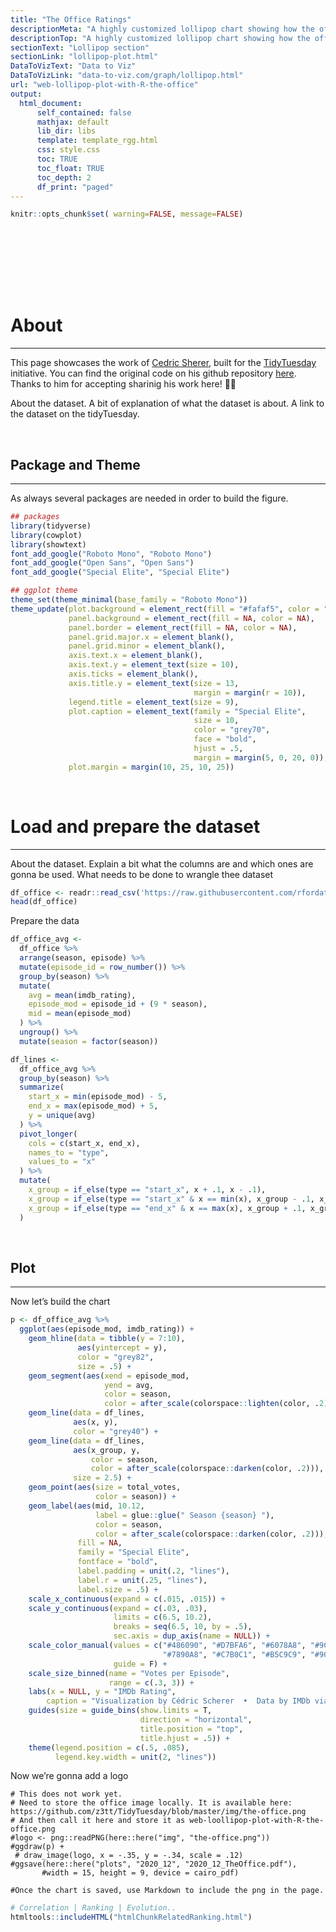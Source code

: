 ```yaml
---
title: "The Office Ratings"
descriptionMeta: "A highly customized lollipop chart showing how the office movies are rated. Build with R and the tidyverse."
descriptionTop: "A highly customized lollipop chart showing how the office movies are rated. Build with R and the tidyverse. It shows how to use custom fonts, and this and that.."
sectionText: "Lollipop section"
sectionLink: "lollipop-plot.html"
DataToVizText: "Data to Viz"
DataToVizLink: "data-to-viz.com/graph/lollipop.html"
url: "web-lollipop-plot-with-R-the-office"
output:
  html_document:
      self_contained: false    
      mathjax: default
      lib_dir: libs
      template: template_rgg.html
      css: style.css
      toc: TRUE
      toc_float: TRUE
      toc_depth: 2
      df_print: "paged"
---
```



```r
knitr::opts_chunk$set( warning=FALSE, message=FALSE)
```

<div class="container" style="padding-top: 100px">


# About
***

This page showcases the work of [Cedric Sherer](https://www.cedricscherer.com), built for the [TidyTuesday](https://github.com/rfordatascience/tidytuesday) initiative. You can find the original code on his github repository [here](https://github.com/z3tt/TidyTuesday/blob/master/R/2020_12_TheOffice.Rmd). Thanks to him for accepting sharinig his work here! 🙏🙏

About the dataset. A bit of explanation of what the dataset is about. A link to the dataset on the tidyTuesday.

<br>







## Package and Theme
***

As always several packages are needed in order to build the figure.
```r
## packages
library(tidyverse)
library(cowplot)
library(showtext)
font_add_google("Roboto Mono", "Roboto Mono")
font_add_google("Open Sans", "Open Sans")
font_add_google("Special Elite", "Special Elite")

## ggplot theme
theme_set(theme_minimal(base_family = "Roboto Mono"))
theme_update(plot.background = element_rect(fill = "#fafaf5", color = "#fafaf5"),
             panel.background = element_rect(fill = NA, color = NA),
             panel.border = element_rect(fill = NA, color = NA),
             panel.grid.major.x = element_blank(),
             panel.grid.minor = element_blank(),
             axis.text.x = element_blank(),
             axis.text.y = element_text(size = 10),
             axis.ticks = element_blank(),
             axis.title.y = element_text(size = 13, 
                                         margin = margin(r = 10)),
             legend.title = element_text(size = 9),
             plot.caption = element_text(family = "Special Elite",
                                         size = 10,
                                         color = "grey70",
                                         face = "bold",
                                         hjust = .5,
                                         margin = margin(5, 0, 20, 0)),
             plot.margin = margin(10, 25, 10, 25))
```


<br>


# Load and prepare the dataset
***

About the dataset. Explain a bit what the columns are and which ones are gonna be used. What needs to be done to wrangle thee dataset

```r
df_office <- readr::read_csv('https://raw.githubusercontent.com/rfordatascience/tidytuesday/master/data/2020/2020-03-17/office_ratings.csv')
head(df_office)
```

Prepare the data

```r
df_office_avg <-
  df_office %>% 
  arrange(season, episode) %>% 
  mutate(episode_id = row_number()) %>% 
  group_by(season) %>% 
  mutate(
    avg = mean(imdb_rating),
    episode_mod = episode_id + (9 * season),
    mid = mean(episode_mod)
  ) %>% 
  ungroup() %>% 
  mutate(season = factor(season))

df_lines <-
  df_office_avg %>% 
  group_by(season) %>% 
  summarize(
    start_x = min(episode_mod) - 5,
    end_x = max(episode_mod) + 5,
    y = unique(avg)
  ) %>% 
  pivot_longer(
    cols = c(start_x, end_x),
    names_to = "type",
    values_to = "x"
  ) %>% 
  mutate(
    x_group = if_else(type == "start_x", x + .1, x - .1),
    x_group = if_else(type == "start_x" & x == min(x), x_group - .1, x_group),
    x_group = if_else(type == "end_x" & x == max(x), x_group + .1, x_group)
  )

```


<br>

## Plot
***

Now let's build the chart

```r
p <- df_office_avg %>% 
  ggplot(aes(episode_mod, imdb_rating)) +
    geom_hline(data = tibble(y = 7:10),
               aes(yintercept = y),
               color = "grey82",
               size = .5) +
    geom_segment(aes(xend = episode_mod,
                     yend = avg, 
                     color = season, 
                     color = after_scale(colorspace::lighten(color, .2)))) +
    geom_line(data = df_lines,
              aes(x, y),
              color = "grey40") +
    geom_line(data = df_lines,
              aes(x_group, y, 
                  color = season, 
                  color = after_scale(colorspace::darken(color, .2))),
              size = 2.5) +
    geom_point(aes(size = total_votes,
                   color = season)) +
    geom_label(aes(mid, 10.12,
                   label = glue::glue(" Season {season} "),
                   color = season, 
                   color = after_scale(colorspace::darken(color, .2))),
               fill = NA,
               family = "Special Elite",
               fontface = "bold",
               label.padding = unit(.2, "lines"),
               label.r = unit(.25, "lines"),
               label.size = .5) +
    scale_x_continuous(expand = c(.015, .015)) +
    scale_y_continuous(expand = c(.03, .03),
                       limits = c(6.5, 10.2),
                       breaks = seq(6.5, 10, by = .5),
                       sec.axis = dup_axis(name = NULL)) +
    scale_color_manual(values = c("#486090", "#D7BFA6", "#6078A8", "#9CCCCC", 
                                  "#7890A8", "#C7B0C1", "#B5C9C9", "#90A8C0", "#A8A890"),
                       guide = F) +
    scale_size_binned(name = "Votes per Episode",
                      range = c(.3, 3)) +
    labs(x = NULL, y = "IMDb Rating",
        caption = "Visualization by Cédric Scherer  •  Data by IMDb via data.world  •  Fanart Logo by ArieS") +
    guides(size = guide_bins(show.limits = T,
                             direction = "horizontal",
                             title.position = "top",
                             title.hjust = .5)) +
    theme(legend.position = c(.5, .085), 
          legend.key.width = unit(2, "lines"))
````

Now we're gonna add a logo

```
# This does not work yet.
# Need to store the office image locally. It is available here: https://github.com/z3tt/TidyTuesday/blob/master/img/the-office.png
# And then call it here and store it as web-loollipop-plot-with-R-the-office.png
#logo <- png::readPNG(here::here("img", "the-office.png"))
#ggdraw(p) +
 # draw_image(logo, x = -.35, y = -.34, scale = .12)
#ggsave(here::here("plots", "2020_12", "2020_12_TheOffice.pdf"), 
       #width = 15, height = 9, device = cairo_pdf)

#Once the chart is saved, use Markdown to include the png in the page.
```


<!-- Close container -->
</div>




```r
# Correlation | Ranking | Evolution.. 
htmltools::includeHTML("htmlChunkRelatedRanking.html")
```
